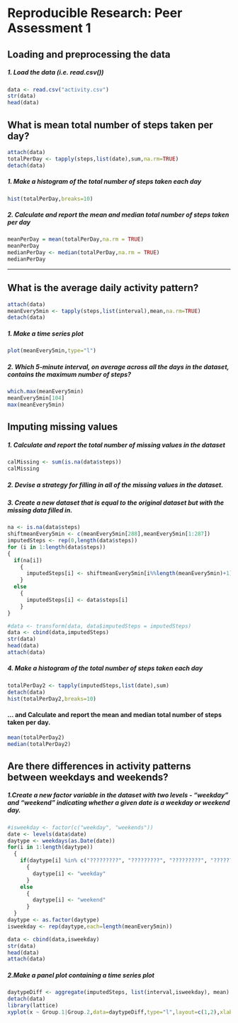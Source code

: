 # Reproducible Research: Peer Assessment 1



## Loading and preprocessing the data
##### 1. Load the data (i.e. read.csv())

```r
data <- read.csv("activity.csv")
str(data)
head(data)
```

## What is mean total number of steps taken per day?

```r
attach(data)
totalPerDay <- tapply(steps,list(date),sum,na.rm=TRUE)
detach(data)

```

##### 1. Make a histogram of the total number of steps taken each day

```r
hist(totalPerDay,breaks=10)
```



##### 2. Calculate and report the mean and median total number of steps taken per day

```r
meanPerDay = mean(totalPerDay,na.rm = TRUE)
meanPerDay
medianPerDay <- median(totalPerDay,na.rm = TRUE)
medianPerDay
```


-----

## What is the average daily activity pattern?

```r
attach(data)
meanEvery5min <- tapply(steps,list(interval),mean,na.rm=TRUE)
detach(data)
```

##### 1. Make a time series plot

```r
plot(meanEvery5min,type="l")
```

##### 2. Which 5-minute interval, on average across all the days in the dataset, contains the maximum number of steps?

```r
which.max(meanEvery5min)
meanEvery5min[104]
max(meanEvery5min)
```

## Imputing missing values
##### 1. Calculate and report the total number of missing values in the dataset 

```r
calMissing <- sum(is.na(data$steps))
calMissing
```

##### 2. Devise a strategy for filling in all of the missing values in the dataset.
##### 3. Create a new dataset that is equal to the original dataset but with the missing data filled in.

```r

na <- is.na(data$steps)
shiftmeanEvery5min <- c(meanEvery5min[288],meanEvery5min[1:287])
imputedSteps <- rep(0,length(data$steps))
for (i in 1:length(data$steps))
{
  if(na[i])
    {
      imputedSteps[i] <- shiftmeanEvery5min[i%%length(meanEvery5min)+1]
    }
  else
    {
      imputedSteps[i] <- data$steps[i]
    } 
}

#data <- transform(data, data$imputedSteps = imputedSteps)
data <- cbind(data,imputedSteps)
str(data)
head(data)
attach(data)
```

##### 4. Make a histogram of the total number of steps taken each day 

```r
totalPerDay2 <- tapply(imputedSteps,list(date),sum)
detach(data)
hist(totalPerDay2,breaks=10)
```

#### ... and Calculate and report the mean and median total number of steps taken per day. 

```r
mean(totalPerDay2)
median(totalPerDay2)
```


## Are there differences in activity patterns between weekdays and weekends?
##### 1.Create a new factor variable in the dataset with two levels - "weekday" and "weekend" indicating whether a given date is a weekday or weekend day.

```r
#isweekday <- factor(c("weekday", "weekends"))
date <- levels(data$date)
daytype <- weekdays(as.Date(date))
for(i in 1:length(daytype))
  {
    if(daytype[i] %in% c("?????????", "?????????", "?????????", "?????????", "?????????"))
      {
        daytype[i] <- "weekday"
      }
    else
      {
        daytype[i] <- "weekend"
      }
  }
daytype <- as.factor(daytype)
isweekday <- rep(daytype,each=length(meanEvery5min))

data <- cbind(data,isweekday)
str(data)
head(data)
attach(data)
```

##### 2.Make a panel plot containing a time series plot


```r
daytypeDiff <- aggregate(imputedSteps, list(interval,isweekday), mean)
detach(data)
library(lattice)
xyplot(x ~ Group.1|Group.2,data=daytypeDiff,type="l",layout=c(1,2),xlab="Interval",ylab="Number of Steps")
```